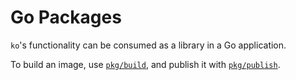 # Go Packages

`ko`'s functionality can be consumed as a library in a Go application.

To build an image, use [`pkg/build`](https://pkg.go.dev/github.com/google/ko/pkg/build), and publish it with [`pkg/publish`](https://pkg.go.dev/github.com/google/ko/pkg/publish).